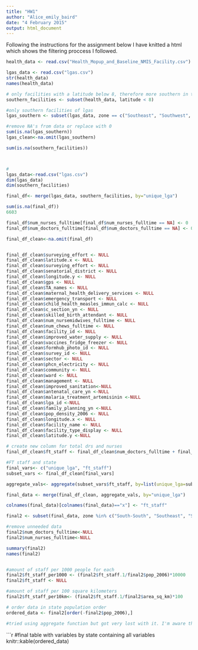 ```yaml
---
title: "HW1"
author: "Alice_emily_baird"
date: "4 February 2015"
output: html_document
---
```


Following the instructions for the assignment below I have knitted a html which shows the filtering proccess I followed. 


```r


health_data <- read.csv("Health_Mopup_and_Baseline_NMIS_Facility.csv")

lgas_data <- read.csv("lgas.csv")
str(health_data)
names(health_data)
```

```r

# only facilities with a latitude below 8, therefore more southern in their location
southern_facilities <- subset(health_data, latitude < 8)
```

```r
#only southern facilities of lgas
lgas_southern <- subset(lgas_data, zone == c("Southeast", "Southwest", "South-South"))

```


```r
#remove NA's from data or replace with 0 
sum(is.na(lgas_southern))
lgas_clean<-na.omit(lgas_southern)

sum(is.na(southern_facilities))




```

```r
#
lgas_data<-read.csv("lgas.csv")
dim(lgas_data)
dim(southern_facilities)

final_df<- merge(lgas_data, southern_facilities, by="unique_lga")
```

```r

sum(is.na(final_df))
6603

final_df$num_nurses_fulltime[final_df$num_nurses_fulltime == NA] <- 0
final_df$num_doctors_fulltime[final_df$num_doctors_fulltime == NA] <- 0

final_df_clean<-na.omit(final_df)


final_df_clean$surveying_effort <- NULL
final_df_clean$latitude.x <- NULL
final_df_clean$surveying_effort <- NULL
final_df_clean$senatorial_district <- NULL
final_df_clean$longitude.y <- NULL
final_df_clean$gps <- NULL
final_df_clean$TA_names <- NULL
final_df_clean$maternal_health_delivery_services <- NULL
final_df_clean$emergency_transport <- NULL
final_df_clean$child_health_measles_immun_calc <- NULL
final_df_clean$c_section_yn <- NULL
final_df_clean$skilled_birth_attendant <- NULL
final_df_clean$num_nursemidwives_fulltime <- NULL
final_df_clean$num_chews_fulltime <- NULL
final_df_clean$facility_id <- NULL
final_df_clean$improved_water_supply <- NULL
final_df_clean$vaccines_fridge_freezer <- NULL
final_df_clean$formhub_photo_id <- NULL
final_df_clean$survey_id <- NULL
final_df_clean$sector <- NULL
final_df_clean$phcn_electricity <- NULL
final_df_clean$community <- NULL
final_df_clean$ward <- NULL
final_df_clean$management <- NULL
final_df_clean$improved_sanitation<-NULL
final_df_clean$antenatal_care_yn <-NULL
final_df_clean$malaria_treatment_artemisinin <-NULL
final_df_clean$lga_id <-NULL
final_df_clean$family_planning_yn <-NULL
final_df_clean$pop_density_2006 <- NULL
final_df_clean$longitude.x <- NULL
final_df_clean$facility_name <- NULL
final_df_clean$facility_type_display <- NULL
final_df_clean$latitude.y <-NULL

```


```r

# create new column for total drs and nurses 
final_df_clean$ft_staff <- final_df_clean$num_doctors_fulltime + final_df_clean$num_nurses_fulltime

````


```r
#FT staff and state
final_vars<- c("unique_lga", "ft_staff")
subset_vars <- final_df_clean[final_vars]
```

```r


aggregate_vals<- aggregate(subset_vars$ft_staff, by=list(unique_lga=subset_vars$unique_lga), FUN=sum)

```


```r

final_data <- merge(final_df_clean, aggregate_vals, by="unique_lga")

colnames(final_data)[colnames(final_data)=="x"] <- "ft_staff"

final2 <- subset(final_data, zone %in% c("South-South", "Southeast", "Southwest"))

#remove unneeded data
final2$num_doctors_fulltime<-NULL
final2$num_nurses_fulltime<-NULL


```

```r

summary(final2)
names(final2)


#amount of staff per 1000 people for each 
final2$ft_staff_per1000 <- (final2$ft_staff.1/final2$pop_2006)*10000
final2$ft_staff <- NULL

#amount of staff per 100 square kilometers
final2$ft_staff_per10km<- (final2$ft_staff.1/final2$area_sq_km)*100
```

```r

# order data in state population order 
ordered_data <- final2[order(-final2$pop_2006),]


```


```r




#tried using aggregate function but got very lost with it. I'm aware this would be what is needed now. final_data_2<- aggregate(ordered_data$state, by=list("state"), FUN=sum)


```

```r

#final table with variables by state containing all variables
knitr::kable(ordered_data)








